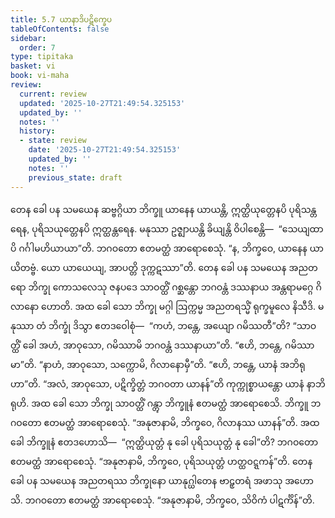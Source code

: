 ```yaml
---
title: 5.7 ယာနာဒိပဋိက္ခေပ
tableOfContents: false
sidebar:
  order: 7
type: tipitaka
basket: vi
book: vi-maha
review:
  current: review
  updated: '2025-10-27T21:49:54.325153'
  updated_by: ''
  notes: ''
  history:
  - state: review
    date: '2025-10-27T21:49:54.325153'
    updated_by: ''
    notes: ''
    previous_state: draft
---
```



<ReviewStatus review={frontmatter.review} showDetails={true} />

<HypothesisAnnotation frontmatter={frontmatter} />

<DynamicBreadcrumb />

<Division number="253" book="vi-maha" e="ch" v="3" p="280">

<Paragraph number="1165" book="vi-maha">
တေန ခေါ ပန သမယေန ဆဗ္ဗဂ္ဂိယာ ဘိက္ခူ ယာနေန ယာယန္တိ, ဣတ္ထိယုတ္တေနပိ ပုရိသန္တရေန, ပုရိသယုတ္တေနပိ ဣတ္ထန္တရေန. မနုဿာ ဥဇ္ဈာယန္တိ ခိယျန္တိ ဝိပါစေန္တိ—  “သေယျထာပိ ဂင်္ဂါမဟိယာယာ”တိ. ဘဂဝတော ဧတမတ္ထံ အာရောစေသုံ. “န, ဘိက္ခဝေ, ယာနေန ယာယိတဗ္ဗံ. ယော ယာယေယျ, အာပတ္တိ ဒုက္ကဋဿာ”တိ.
</Paragraph>

<Paragraph number="1166" book="vi-maha">
တေန ခေါ ပန သမယေန အညတရော ဘိက္ခု ကောသလေသု ဇနပဒေ သာဝတ္ထိံ ဂစ္ဆန္တော ဘဂဝန္တံ ဒဿနာယ အန္တရာမဂ္ဂေ ဂိလာနော ဟောတိ. အထ ခေါ သော ဘိက္ခု မဂ္ဂါ ဩက္ကမ္မ အညတရသ္မိံ ရုက္ခမူလေ နိသီဒိ. မနုဿာ တံ ဘိက္ခုံ ဒိသွာ ဧတဒဝေါစုံ—  “ကဟံ, ဘန္တေ, အယျော ဂမိဿတီ”တိ? “သာဝတ္ထိံ ခေါ အဟံ, အာဝုသော, ဂမိဿာမိ ဘဂဝန္တံ ဒဿနာယာ”တိ. “ဧဟိ, ဘန္တေ, ဂမိဿာမာ”တိ. “နာဟံ, အာဝုသော, သက္ကောမိ, ဂိလာနောမှီ”တိ. “ဧဟိ, ဘန္တေ, ယာနံ အဘိရုဟာ”တိ. “အလံ, အာဝုသော, ပဋိက္ခိတ္တံ ဘဂဝတာ ယာနန်”တိ ကုက္ကုစ္စာယန္တော ယာနံ နာဘိရုဟိ. အထ ခေါ သော ဘိက္ခု သာဝတ္ထိံ ဂန္တွာ ဘိက္ခူနံ ဧတမတ္ထံ အာရောစေသိ. ဘိက္ခူ ဘဂဝတော ဧတမတ္ထံ အာရောစေသုံ. “အနုဇာနာမိ, ဘိက္ခဝေ, ဂိလာနဿ ယာနန်”တိ. အထ ခေါ ဘိက္ခူနံ ဧတဒဟောသိ—  “ဣတ္ထိယုတ္တံ နု ခေါ ပုရိသယုတ္တံ နု ခေါ”တိ? ဘဂဝတော ဧတမတ္ထံ အာရောစေသုံ. “အနုဇာနာမိ, ဘိက္ခဝေ, ပုရိသယုတ္တံ ဟတ္ထဝဋ္ဋကန်”တိ.
</Paragraph>

<Paragraph number="1167" book="vi-maha">
တေန ခေါ ပန သမယေန အညတရဿ ဘိက္ခုနော ယာနုဂ္ဃါတေန ဗာဠှတရံ အဖာသု အဟောသိ. ဘဂဝတော ဧတမတ္ထံ အာရောစေသုံ. “အနုဇာနာမိ, ဘိက္ခဝေ, သိဝိကံ ပါဋင်္ကိန်”တိ.
</Paragraph>
</Division>